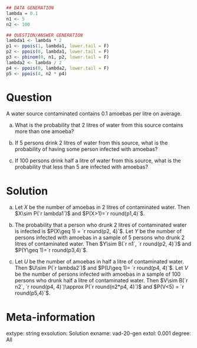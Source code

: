 ```r
## DATA GENERATION
lambda = 0.1
n1 <- 5
n2 <- 100

## QUESTION/ANSWER GENERATION
lambda1 <- lambda * 2
p1 <- ppois(1, lambda1, lower.tail = F)
p2 <- ppois(0, lambda1, lower.tail = F)
p3 <- pbinom(0, n1, p2, lower.tail = F)
lambda2 <- lambda / 2
p4 <- ppois(0, lambda2, lower.tail = F)
p5 <- ppois(4, n2 * p4)
```

Question
========
A water source contaminated contains 0.1 amoebas per litre on average. 

a. What is the probability that 2 litres of water from this source contains more than one amoeba?

a. If 5 persons drink 2 litres of water from this source, what is the probability of having some person infected with amoebas?

a. If 100 persons drink half a litre of water from this source, what is the probability that less than 5 are infected with amoebas?

Solution
========

a. Let $X$ be the number of amoebas in 2 litres of contaminated water. Then $X\sim P(`r lambda1`)$ and $P(X>1)=`r round(p1,4)`$.

a. The probability that a person who drunk 2 litres of contaminated water is infected is $P(X\geq 1) = `r round(p2, 4)`$. Let $Y$ be the number of persons infected with amoebas in a sample of 5 persons who drunk 2 litres of contaminated water. Then $Y\sim B(`r n1`, `r round(p2, 4)`)$ and $P(Y\geq 1)=`r round(p3,4)`$.

a. Let $U$ be the number of amoebas in half a litre of contaminated water. Then $U\sim P(`r lambda2`)$ and $P(U\geq 1)= `r round(p4, 4)`$. Let $V$ be the number of persons infected with amoebas in a sample of 100 persons who drunk half a litre of contaminated water. Then $V\sim B(`r n2`, `r round(p4, 4)`)\approx P(`r round(n2*p4, 4)`)$ and $P(V<5) = `r round(p5,4)`$.

Meta-information 
================
extype: string
exsolution: Solution
exname: vad-20-gen
extol: 0.001
degree: All
 
